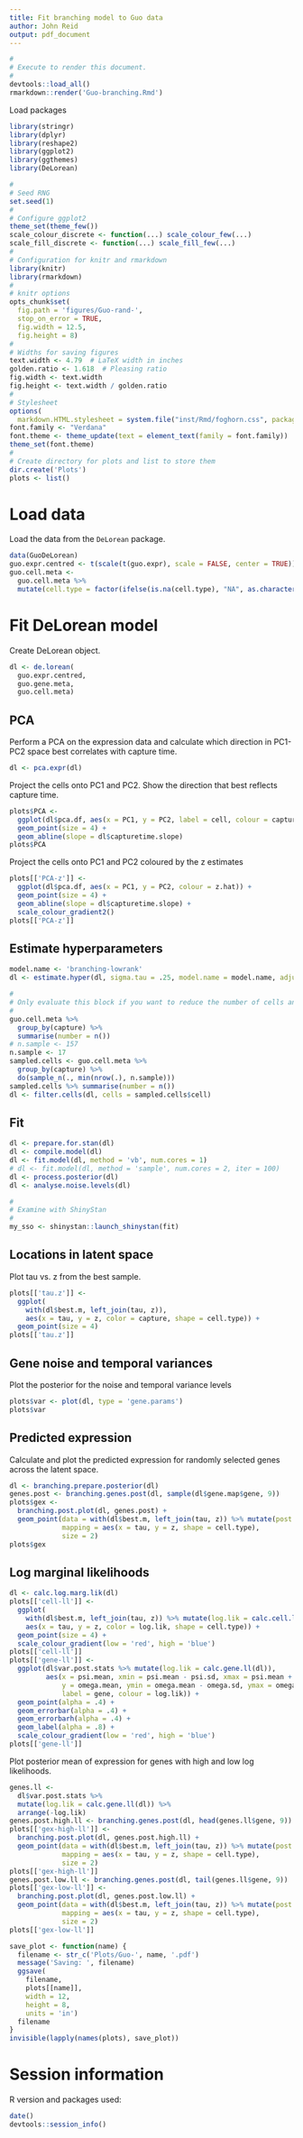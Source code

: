 ```yaml
---
title: Fit branching model to Guo data
author: John Reid
output: pdf_document
---
```


```r
#
# Execute to render this document.
#
devtools::load_all()
rmarkdown::render('Guo-branching.Rmd')
```


Load packages
```r
library(stringr)
library(dplyr)
library(reshape2)
library(ggplot2)
library(ggthemes)
library(DeLorean)
```


```r
#
# Seed RNG
set.seed(1)
#
# Configure ggplot2
theme_set(theme_few())
scale_colour_discrete <- function(...) scale_colour_few(...)
scale_fill_discrete <- function(...) scale_fill_few(...)
#
# Configuration for knitr and rmarkdown
library(knitr)
library(rmarkdown)
#
# knitr options
opts_chunk$set(
  fig.path = 'figures/Guo-rand-',
  stop_on_error = TRUE,
  fig.width = 12.5,
  fig.height = 8)
#
# Widths for saving figures
text.width <- 4.79  # LaTeX width in inches
golden.ratio <- 1.618  # Pleasing ratio
fig.width <- text.width
fig.height <- text.width / golden.ratio
#
# Stylesheet
options(
  markdown.HTML.stylesheet = system.file("inst/Rmd/foghorn.css", package = "DeLorean"))
font.family <- "Verdana"
font.theme <- theme_update(text = element_text(family = font.family))
theme_set(font.theme)
#
# Create directory for plots and list to store them
dir.create('Plots')
plots <- list()
```


# Load data
Load the data from the `DeLorean` package.
```r
data(GuoDeLorean)
guo.expr.centred <- t(scale(t(guo.expr), scale = FALSE, center = TRUE))
guo.cell.meta <-
  guo.cell.meta %>%
  mutate(cell.type = factor(ifelse(is.na(cell.type), "NA", as.character(cell.type))))
```


# Fit DeLorean model
Create DeLorean object.
```r
dl <- de.lorean(
  guo.expr.centred,
  guo.gene.meta,
  guo.cell.meta)
```


## PCA
Perform a PCA on the expression data and calculate which direction in PC1-PC2 space best
correlates with capture time.
```r
dl <- pca.expr(dl)
```

Project the cells onto PC1 and PC2. Show the direction that best reflects capture time.
```r
plots$PCA <-
  ggplot(dl$pca.df, aes(x = PC1, y = PC2, label = cell, colour = capture, shape = cell.type)) +
  geom_point(size = 4) +
  geom_abline(slope = dl$capturetime.slope)
plots$PCA
```

Project the cells onto PC1 and PC2 coloured by the z estimates
```r
plots[['PCA-z']] <-
  ggplot(dl$pca.df, aes(x = PC1, y = PC2, colour = z.hat)) +
  geom_point(size = 4) +
  geom_abline(slope = dl$capturetime.slope) +
  scale_colour_gradient2()
plots[['PCA-z']]
```


## Estimate hyperparameters
```r
model.name <- 'branching-lowrank'
dl <- estimate.hyper(dl, sigma.tau = .25, model.name = model.name, adjust.cell.sizes = FALSE)
```


```r
#
# Only evaluate this block if you want to reduce the number of cells analysed.
#
guo.cell.meta %>%
  group_by(capture) %>%
  summarise(number = n())
# n.sample <- 157
n.sample <- 17
sampled.cells <- guo.cell.meta %>%
  group_by(capture) %>%
  do(sample_n(., min(nrow(.), n.sample)))
sampled.cells %>% summarise(number = n())
dl <- filter.cells(dl, cells = sampled.cells$cell)
```


## Fit
```r
dl <- prepare.for.stan(dl)
dl <- compile.model(dl)
dl <- fit.model(dl, method = 'vb', num.cores = 1)
# dl <- fit.model(dl, method = 'sample', num.cores = 2, iter = 100)
dl <- process.posterior(dl)
dl <- analyse.noise.levels(dl)
```

```r
#
# Examine with ShinyStan
#
my_sso <- shinystan::launch_shinystan(fit)
```


## Locations in latent space
Plot tau vs. z from the best sample.
```r
plots[['tau.z']] <-
  ggplot(
    with(dl$best.m, left_join(tau, z)),
    aes(x = tau, y = z, color = capture, shape = cell.type)) +
  geom_point(size = 4)
plots[['tau.z']]
```


## Gene noise and temporal variances
Plot the posterior for the noise and temporal variance levels
```r
plots$var <- plot(dl, type = 'gene.params')
plots$var
```


## Predicted expression
Calculate and plot the predicted expression for randomly selected genes across the latent space.
```r
dl <- branching.prepare.posterior(dl)
genes.post <- branching.genes.post(dl, sample(dl$gene.map$gene, 9))
plots$gex <-
  branching.post.plot(dl, genes.post) +
  geom_point(data = with(dl$best.m, left_join(tau, z)) %>% mutate(post.mean = 0),
             mapping = aes(x = tau, y = z, shape = cell.type),
             size = 2)
plots$gex
```


## Log marginal likelihoods
```r
dl <- calc.log.marg.lik(dl)
plots[['cell-ll']] <-
  ggplot(
    with(dl$best.m, left_join(tau, z)) %>% mutate(log.lik = calc.cell.ll(dl)),
    aes(x = tau, y = z, color = log.lik, shape = cell.type)) +
  geom_point(size = 4) +
  scale_colour_gradient(low = 'red', high = 'blue')
plots[['cell-ll']]
plots[['gene-ll']] <-
  ggplot(dl$var.post.stats %>% mutate(log.lik = calc.gene.ll(dl)),
         aes(x = psi.mean, xmin = psi.mean - psi.sd, xmax = psi.mean + psi.sd,
             y = omega.mean, ymin = omega.mean - omega.sd, ymax = omega.mean + omega.sd,
             label = gene, colour = log.lik)) +
  geom_point(alpha = .4) +
  geom_errorbar(alpha = .4) +
  geom_errorbarh(alpha = .4) +
  geom_label(alpha = .8) +
  scale_colour_gradient(low = 'red', high = 'blue')
plots[['gene-ll']]
```

Plot posterior mean of expression for genes with high and low log likelihoods.
```r
genes.ll <-
  dl$var.post.stats %>%
  mutate(log.lik = calc.gene.ll(dl)) %>%
  arrange(-log.lik)
genes.post.high.ll <- branching.genes.post(dl, head(genes.ll$gene, 9))
plots[['gex-high-ll']] <-
  branching.post.plot(dl, genes.post.high.ll) +
  geom_point(data = with(dl$best.m, left_join(tau, z)) %>% mutate(post.mean = 0),
             mapping = aes(x = tau, y = z, shape = cell.type),
             size = 2)
plots[['gex-high-ll']]
genes.post.low.ll <- branching.genes.post(dl, tail(genes.ll$gene, 9))
plots[['gex-low-ll']] <-
  branching.post.plot(dl, genes.post.low.ll) +
  geom_point(data = with(dl$best.m, left_join(tau, z)) %>% mutate(post.mean = 0),
             mapping = aes(x = tau, y = z, shape = cell.type),
             size = 2)
plots[['gex-low-ll']]
```


```r
save_plot <- function(name) {
  filename <- str_c('Plots/Guo-', name, '.pdf')
  message('Saving: ', filename)
  ggsave(
    filename,
    plots[[name]],
    width = 12,
    height = 8,
    units = 'in')
  filename
}
invisible(lapply(names(plots), save_plot))
```


# Session information
R version and packages used:
```r
date()
devtools::session_info()
```
